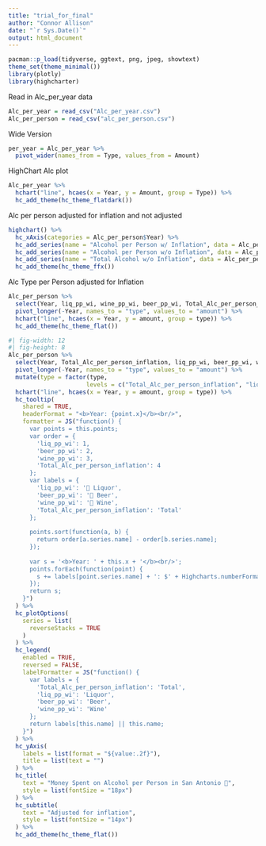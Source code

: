 ```yaml
---
title: "trial_for_final"
author: "Connor Allison"
date: "`r Sys.Date()`"
output: html_document
---
```


```r
pacman::p_load(tidyverse, ggtext, png, jpeg, showtext)
theme_set(theme_minimal())
library(plotly)
library(highcharter)
```

Read in Alc_per_year data
```r
Alc_per_year = read_csv("Alc_per_year.csv")
Alc_per_person = read_csv("alc_per_person.csv")
```

Wide Version
```r
per_year = Alc_per_year %>% 
  pivot_wider(names_from = Type, values_from = Amount)
```

HighChart Alc plot
```r
Alc_per_year %>% 
  hchart("line", hcaes(x = Year, y = Amount, group = Type)) %>% 
  hc_add_theme(hc_theme_flatdark())
```

Alc per person adjusted for inflation and not adjusted
```r
highchart() %>% 
  hc_xAxis(categories = Alc_per_person$Year) %>% 
  hc_add_series(name = "Alcohol per Person w/ Inflation", data = Alc_per_person$Total_Alc_per_person_inflation) %>% 
  hc_add_series(name = "Alcohol per Person w/o Inflation", data = Alc_per_person$`w/o_Inflation`) %>% 
  hc_add_series(name = "Total Alcohol w/o Inflation", data = Alc_per_person$`Total Alc`)%>% 
  hc_add_theme(hc_theme_ffx())
```

Alc Type per Person adjusted for Inflation
```r
Alc_per_person %>% 
  select(Year, liq_pp_wi, wine_pp_wi, beer_pp_wi, Total_Alc_per_person_inflation) %>% 
  pivot_longer(-Year, names_to = "type", values_to = "amount") %>% 
  hchart("line", hcaes(x = Year, y = amount, group = type)) %>% 
  hc_add_theme(hc_theme_flat())
```


```r
#| fig-width: 12
#| fig-height: 8
Alc_per_person %>% 
  select(Year, Total_Alc_per_person_inflation, liq_pp_wi, beer_pp_wi, wine_pp_wi) %>% 
  pivot_longer(-Year, names_to = "type", values_to = "amount") %>% 
  mutate(type = factor(type, 
                      levels = c("Total_Alc_per_person_inflation", "liq_pp_wi", "beer_pp_wi", "wine_pp_wi"))) %>%
  hchart("line", hcaes(x = Year, y = amount, group = type)) %>% 
  hc_tooltip(
    shared = TRUE,
    headerFormat = "<b>Year: {point.x}</b><br/>",
    formatter = JS("function() {
      var points = this.points;
      var order = {
        'liq_pp_wi': 1,
        'beer_pp_wi': 2,
        'wine_pp_wi': 3,
        'Total_Alc_per_person_inflation': 4
      };
      var labels = {
        'liq_pp_wi': '🥃 Liquor',
        'beer_pp_wi': '🍺 Beer',
        'wine_pp_wi': '🍷 Wine',
        'Total_Alc_per_person_inflation': 'Total'
      };
      
      points.sort(function(a, b) {
        return order[a.series.name] - order[b.series.name];
      });
      
      var s = '<b>Year: ' + this.x + '</b><br/>';
      points.forEach(function(point) {
        s += labels[point.series.name] + ': $' + Highcharts.numberFormat(point.y, 2) + '<br/>';
      });
      return s;
    }")
  ) %>%
  hc_plotOptions(
    series = list(
      reverseStacks = TRUE
    )
  ) %>%
  hc_legend(
    enabled = TRUE,
    reversed = FALSE,
    labelFormatter = JS("function() {
      var labels = {
        'Total_Alc_per_person_inflation': 'Total',
        'liq_pp_wi': 'Liquor',
        'beer_pp_wi': 'Beer',
        'wine_pp_wi': 'Wine'
      };
      return labels[this.name] || this.name;
    }")
  ) %>%
  hc_yAxis(
    labels = list(format = "${value:.2f}"),
    title = list(text = "")
  ) %>%
  hc_title(
    text = "Money Spent on Alcohol per Person in San Antonio 🍺",
    style = list(fontSize = "18px")
  ) %>%
  hc_subtitle(
    text = "Adjusted for inflation",
    style = list(fontSize = "14px")
  ) %>%
  hc_add_theme(hc_theme_flat())
```


